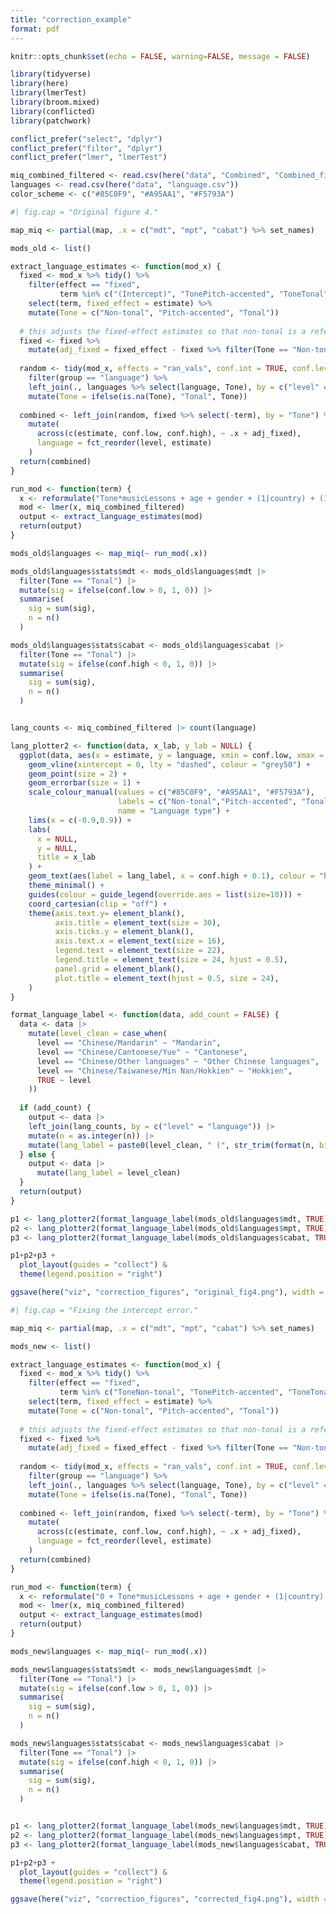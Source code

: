 ```yaml
---
title: "correction_example"
format: pdf
---
```


```r
knitr::opts_chunk$set(echo = FALSE, warning=FALSE, message = FALSE)
```


```r

library(tidyverse)
library(here)
library(lmerTest)
library(broom.mixed)
library(conflicted)
library(patchwork)

conflict_prefer("select", "dplyr")
conflict_prefer("filter", "dplyr")
conflict_prefer("lmer", "lmerTest")

```


```r

miq_combined_filtered <- read.csv(here("data", "Combined", "Combined_filtered.csv"))
languages <- read.csv(here("data", "language.csv"))
color_scheme <- c("#85C0F9", "#A95AA1", "#F5793A")

```

```r
#| fig.cap = "Original figure 4."

map_miq <- partial(map, .x = c("mdt", "mpt", "cabat") %>% set_names)

mods_old <- list()

extract_language_estimates <- function(mod_x) {
  fixed <- mod_x %>% tidy() %>% 
    filter(effect == "fixed",
           term %in% c("(Intercept)", "TonePitch-accented", "ToneTonal")) %>% 
    select(term, fixed_effect = estimate) %>%
    mutate(Tone = c("Non-tonal", "Pitch-accented", "Tonal"))
  
  # this adjusts the fixed-effect estimates so that non-tonal is a reference of 0
  fixed <- fixed %>%
    mutate(adj_fixed = fixed_effect - fixed %>% filter(Tone == "Non-tonal") %>% pull(fixed_effect))
  
  random <- tidy(mod_x, effects = "ran_vals", conf.int = TRUE, conf.level = 0.95) %>%
    filter(group == "language") %>%
    left_join(., languages %>% select(language, Tone), by = c("level" = "language")) %>%
    mutate(Tone = ifelse(is.na(Tone), "Tonal", Tone))
  
  combined <- left_join(random, fixed %>% select(-term), by = "Tone") %>%
    mutate(
      across(c(estimate, conf.low, conf.high), ~ .x + adj_fixed),
      language = fct_reorder(level, estimate)
    )
  return(combined)
}

run_mod <- function(term) {
  x <- reformulate("Tone*musicLessons + age + gender + (1|country) + (1|language)", response = term)
  mod <- lmer(x, miq_combined_filtered)
  output <- extract_language_estimates(mod)
  return(output)
}

mods_old$languages <- map_miq(~ run_mod(.x))

mods_old$languages$stats$mdt <- mods_old$languages$mdt |> 
  filter(Tone == "Tonal") |> 
  mutate(sig = ifelse(conf.low > 0, 1, 0)) |> 
  summarise(
    sig = sum(sig),
    n = n()
  )

mods_old$languages$stats$cabat <- mods_old$languages$cabat |> 
  filter(Tone == "Tonal") |> 
  mutate(sig = ifelse(conf.high < 0, 1, 0)) |> 
  summarise(
    sig = sum(sig),
    n = n()
  )


lang_counts <- miq_combined_filtered |> count(language)

lang_plotter2 <- function(data, x_lab, y_lab = NULL) {
  ggplot(data, aes(x = estimate, y = language, xmin = conf.low, xmax = conf.high, colour = Tone)) +
    geom_vline(xintercept = 0, lty = "dashed", colour = "grey50") + 
    geom_point(size = 2) +
    geom_errorbar(size = 1) +
    scale_colour_manual(values = c("#85C0F9", "#A95AA1", "#F5793A"),
                        labels = c("Non-tonal","Pitch-accented", "Tonal"),
                        name = "Language type") +
    lims(x = c(-0.9,0.9)) +
    labs(
      x = NULL,
      y = NULL, 
      title = x_lab
    ) +
    geom_text(aes(label = lang_label, x = conf.high + 0.1), colour = "black", hjust = 0, size = 6) +
    theme_minimal() +
    guides(colour = guide_legend(override.aes = list(size=10))) +
    coord_cartesian(clip = "off") +
    theme(axis.text.y= element_blank(),
          axis.title = element_text(size = 30),
          axis.ticks.y = element_blank(),
          axis.text.x = element_text(size = 16),
          legend.text = element_text(size = 22),
          legend.title = element_text(size = 24, hjust = 0.5),
          panel.grid = element_blank(),
          plot.title = element_text(hjust = 0.5, size = 24),
    ) 
}

format_language_label <- function(data, add_count = FALSE) {
  data <- data |> 
    mutate(level_clean = case_when(
      level == "Chinese/Mandarin" ~ "Mandarin",
      level == "Chinese/Cantonese/Yue" ~ "Cantonese",
      level == "Chinese/Other languages" ~ "Other Chinese languages",
      level == "Chinese/Taiwanese/Min Nan/Hokkien" ~ "Hokkien",
      TRUE ~ level
    ))
  
  if (add_count) {
    output <- data |>
    left_join(lang_counts, by = c("level" = "language")) |>
    mutate(n = as.integer(n)) |>
    mutate(lang_label = paste0(level_clean, " (", str_trim(format(n, big.mark = ",")), ")"))
  } else {
    output <- data |> 
      mutate(lang_label = level_clean)
  }
  return(output)
}

p1 <- lang_plotter2(format_language_label(mods_old$languages$mdt, TRUE), "Melodic Discrimination")
p2 <- lang_plotter2(format_language_label(mods_old$languages$mpt, TRUE), "Mistuning Perception")
p3 <- lang_plotter2(format_language_label(mods_old$languages$cabat, TRUE), "Beat Alignment")

p1+p2+p3 +
  plot_layout(guides = "collect") &
  theme(legend.position = "right")

ggsave(here("viz", "correction_figures", "original_fig4.png"), width = 20, height = 14)

```

```r
#| fig.cap = "Fixing the intercept error."

map_miq <- partial(map, .x = c("mdt", "mpt", "cabat") %>% set_names)

mods_new <- list()

extract_language_estimates <- function(mod_x) {
  fixed <- mod_x %>% tidy() %>% 
    filter(effect == "fixed",
           term %in% c("ToneNon-tonal", "TonePitch-accented", "ToneTonal")) %>% 
    select(term, fixed_effect = estimate) %>%
    mutate(Tone = c("Non-tonal", "Pitch-accented", "Tonal"))
  
  # this adjusts the fixed-effect estimates so that non-tonal is a reference of 0
  fixed <- fixed %>%
    mutate(adj_fixed = fixed_effect - fixed %>% filter(Tone == "Non-tonal") %>% pull(fixed_effect))
  
  random <- tidy(mod_x, effects = "ran_vals", conf.int = TRUE, conf.level = 0.95) %>%
    filter(group == "language") %>%
    left_join(., languages %>% select(language, Tone), by = c("level" = "language")) %>%
    mutate(Tone = ifelse(is.na(Tone), "Tonal", Tone))
  
  combined <- left_join(random, fixed %>% select(-term), by = "Tone") %>%
    mutate(
      across(c(estimate, conf.low, conf.high), ~ .x + adj_fixed),
      language = fct_reorder(level, estimate)
    )
  return(combined)
}

run_mod <- function(term) {
  x <- reformulate("0 + Tone*musicLessons + age + gender + (1|country) + (1|language)", response = term)
  mod <- lmer(x, miq_combined_filtered)
  output <- extract_language_estimates(mod)
  return(output)
}

mods_new$languages <- map_miq(~ run_mod(.x))

mods_new$languages$stats$mdt <- mods_new$languages$mdt |> 
  filter(Tone == "Tonal") |> 
  mutate(sig = ifelse(conf.low > 0, 1, 0)) |> 
  summarise(
    sig = sum(sig),
    n = n()
  )

mods_new$languages$stats$cabat <- mods_new$languages$cabat |> 
  filter(Tone == "Tonal") |> 
  mutate(sig = ifelse(conf.high < 0, 1, 0)) |> 
  summarise(
    sig = sum(sig),
    n = n()
  )


p1 <- lang_plotter2(format_language_label(mods_new$languages$mdt, TRUE), "Melodic Discrimination")
p2 <- lang_plotter2(format_language_label(mods_new$languages$mpt, TRUE), "Mistuning Perception")
p3 <- lang_plotter2(format_language_label(mods_new$languages$cabat, TRUE), "Beat Alignment")

p1+p2+p3 +
  plot_layout(guides = "collect") &
  theme(legend.position = "right")

ggsave(here("viz", "correction_figures", "corrected_fig4.png"), width = 20, height = 14)

```

